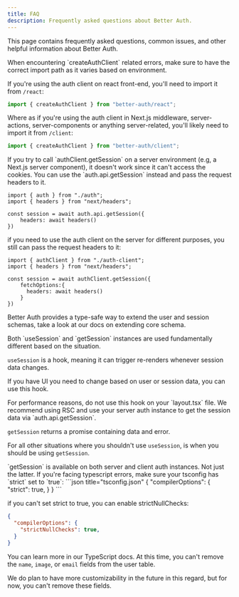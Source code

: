 ```yaml
---
title: FAQ
description: Frequently asked questions about Better Auth.
---
```


This page contains frequently asked questions, common issues, and other helpful information about Better Auth.

<Accordions>
  <Accordion title="Auth client not working">
  When encountering `createAuthClient` related errors, make sure to have the correct import path as it varies based on environment.

If you're using the auth client on react front-end, you'll need to import it from `/react`:

```ts title="component.ts"
import { createAuthClient } from "better-auth/react";
```

Where as if you're using the auth client in Next.js middleware, server-actions, server-components or anything server-related, you'll likely need to import it from `/client`:

```ts title="server.ts"
import { createAuthClient } from "better-auth/client";
```

</Accordion>

<Accordion title="getSession not working">
If you try to call `authClient.getSession` on a server environment (e.g, a Next.js server component), it doesn't work since it can't access the cookies. You can use the `auth.api.getSession` instead and pass the request headers to it. 

```tsx title="server.tsx"
import { auth } from "./auth";
import { headers } from "next/headers";

const session = await auth.api.getSession({
    headers: await headers()
})
```

if you need to use the auth client on the server for different purposes, you still can pass the request headers to it:

```tsx title="server.tsx"
import { authClient } from "./auth-client";
import { headers } from "next/headers";

const session = await authClient.getSession({
    fetchOptions:{
      headers: await headers()
    }
})
```
</Accordion>

<Accordion title="Adding custom fields to the users table">

Better Auth provides a type-safe way to extend the user and session schemas, take a look at our docs on <Link href="/docs/concepts/database#extending-core-schema">extending core schema</Link>.

</Accordion>

<Accordion title="Difference between getSession and useSession">
Both `useSession` and `getSession` instances are used fundamentally different based on the situation.

`useSession` is a hook, meaning it can trigger re-renders whenever session data changes.

If you have UI you need to change based on user or session data, you can use this hook.

<Callout type="warn">
  For performance reasons, do not use this hook on your `layout.tsx` file. We
  recommend using RSC and use your server auth instance to get the session data
  via `auth.api.getSession`.
</Callout>

`getSession` returns a promise containing data and error.

For all other situations where you shouldn't use `useSession`, is when you should be using `getSession`.

<Callout type="info">
   `getSession` is available on both server and client auth instances.
   Not just the latter.
</Callout>
</Accordion>

<Accordion title="Common TypeScript Errors">
If you're facing typescript errors, make sure your tsconfig has `strict` set to `true`:
```json title="tsconfig.json"
{
  "compilerOptions": {
    "strict": true,
  }
}
```

if you can't set strict to true, you can enable strictNullChecks:
```json title="tsconfig.json"
{
  "compilerOptions": {
    "strictNullChecks": true,
  }
}
```

You can learn more in our <Link href="/docs/concepts/typescript#typescript-config">TypeScript docs</Link>.
</Accordion>
<Accordion title="Can I remove `name`, `image`, or `email` fields from the user table?">
At this time, you can't remove the `name`, `image`, or `email` fields from the user table.

We do plan to have more customizability in the future in this regard, but for now, you can't remove these fields.
</Accordion>
</Accordions>
